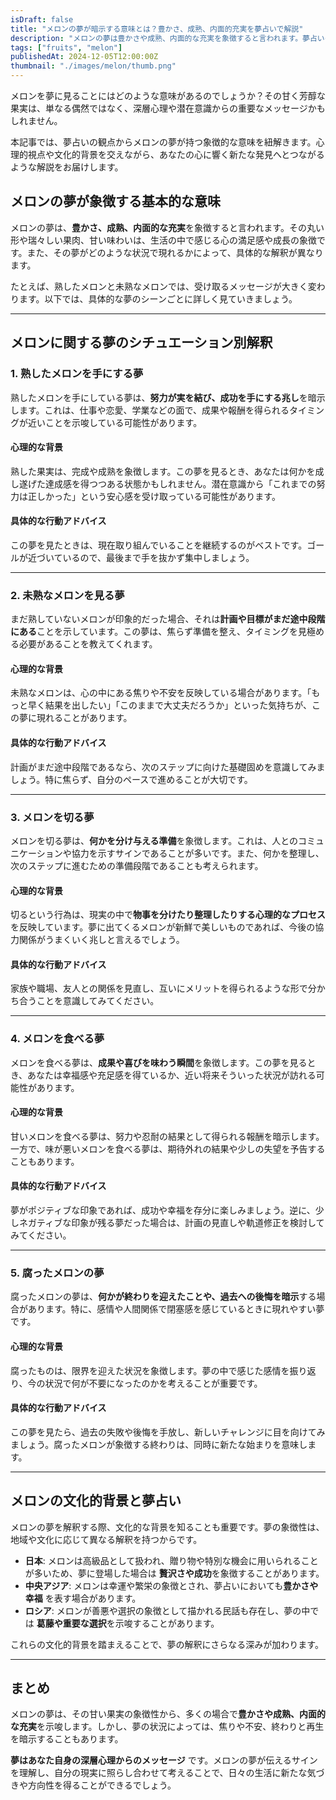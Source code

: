 ```yaml
---
isDraft: false
title: "メロンの夢が暗示する意味とは？豊かさ、成熟、内面的充実を夢占いで解説"
description: "メロンの夢は豊かさや成熟、内面的な充実を象徴すると言われます。夢占いの視点でその意味をひも解き、心理学や文化的背景を交えながら解説します。"
tags: ["fruits", "melon"]
publishedAt: 2024-12-05T12:00:00Z
thumbnail: "./images/melon/thumb.png"
---
```


メロンを夢に見ることにはどのような意味があるのでしょうか？その甘く芳醇な果実は、単なる偶然ではなく、深層心理や潜在意識からの重要なメッセージかもしれません。

本記事では、夢占いの観点からメロンの夢が持つ象徴的な意味を紐解きます。心理的視点や文化的背景を交えながら、あなたの心に響く新たな発見へとつながるような解説をお届けします。

<TableOfContents />

## メロンの夢が象徴する基本的な意味

メロンの夢は、<strong>豊かさ、成熟、内面的な充実</strong>を象徴すると言われます。その丸い形や瑞々しい果肉、甘い味わいは、生活の中で感じる心の満足感や成長の象徴です。また、その夢がどのような状況で現れるかによって、具体的な解釈が異なります。

たとえば、熟したメロンと未熟なメロンでは、受け取るメッセージが大きく変わります。以下では、具体的な夢のシーンごとに詳しく見ていきましょう。

---

## メロンに関する夢のシチュエーション別解釈

### 1. 熟したメロンを手にする夢

熟したメロンを手にしている夢は、<strong>努力が実を結び、成功を手にする兆し</strong>を暗示します。これは、仕事や恋愛、学業などの面で、成果や報酬を得られるタイミングが近いことを示唆している可能性があります。

#### 心理的な背景

熟した果実は、完成や成熟を象徴します。この夢を見るとき、あなたは何かを成し遂げた達成感を得つつある状態かもしれません。潜在意識から「これまでの努力は正しかった」という安心感を受け取っている可能性があります。

#### 具体的な行動アドバイス

この夢を見たときは、現在取り組んでいることを継続するのがベストです。ゴールが近づいているので、最後まで手を抜かず集中しましょう。

---

### 2. 未熟なメロンを見る夢

まだ熟していないメロンが印象的だった場合、それは<strong>計画や目標がまだ途中段階にある</strong>ことを示しています。この夢は、焦らず準備を整え、タイミングを見極める必要があることを教えてくれます。

#### 心理的な背景

未熟なメロンは、心の中にある焦りや不安を反映している場合があります。「もっと早く結果を出したい」「このままで大丈夫だろうか」といった気持ちが、この夢に現れることがあります。

#### 具体的な行動アドバイス

計画がまだ途中段階であるなら、次のステップに向けた基礎固めを意識してみましょう。特に焦らず、自分のペースで進めることが大切です。

---

### 3. メロンを切る夢

メロンを切る夢は、<strong>何かを分け与える準備</strong>を象徴します。これは、人とのコミュニケーションや協力を示すサインであることが多いです。また、何かを整理し、次のステップに進むための準備段階であることも考えられます。

#### 心理的な背景

切るという行為は、現実の中で<strong>物事を分けたり整理したりする心理的なプロセス</strong>を反映しています。夢に出てくるメロンが新鮮で美しいものであれば、今後の協力関係がうまくいく兆しと言えるでしょう。

#### 具体的な行動アドバイス

家族や職場、友人との関係を見直し、互いにメリットを得られるような形で分かち合うことを意識してみてください。

---

### 4. メロンを食べる夢

メロンを食べる夢は、<strong>成果や喜びを味わう瞬間</strong>を象徴します。この夢を見るとき、あなたは幸福感や充足感を得ているか、近い将来そういった状況が訪れる可能性があります。

#### 心理的な背景

甘いメロンを食べる夢は、努力や忍耐の結果として得られる報酬を暗示します。一方で、味が悪いメロンを食べる夢は、期待外れの結果や少しの失望を予告することもあります。

#### 具体的な行動アドバイス

夢がポジティブな印象であれば、成功や幸福を存分に楽しみましょう。逆に、少しネガティブな印象が残る夢だった場合は、計画の見直しや軌道修正を検討してみてください。

---

### 5. 腐ったメロンの夢

腐ったメロンの夢は、<strong>何かが終わりを迎えたことや、過去への後悔を暗示</strong>する場合があります。特に、感情や人間関係で閉塞感を感じているときに現れやすい夢です。

#### 心理的な背景

腐ったものは、限界を迎えた状況を象徴します。夢の中で感じた感情を振り返り、今の状況で何が不要になったのかを考えることが重要です。

#### 具体的な行動アドバイス

この夢を見たら、過去の失敗や後悔を手放し、新しいチャレンジに目を向けてみましょう。腐ったメロンが象徴する終わりは、同時に新たな始まりを意味します。

---

## メロンの文化的背景と夢占い

メロンの夢を解釈する際、文化的な背景を知ることも重要です。夢の象徴性は、地域や文化に応じて異なる解釈を持つからです。

- <strong>日本</strong>: メロンは高級品として扱われ、贈り物や特別な機会に用いられることが多いため、夢に登場した場合は
  <strong>贅沢さや成功</strong>を象徴することがあります。
- <strong>中央アジア</strong>: メロンは幸運や繁栄の象徴とされ、夢占いにおいても<strong>豊かさや幸福</strong>
  を表す場合があります。
- <strong>ロシア</strong>: メロンが善悪や選択の象徴として描かれる民話も存在し、夢の中では
  <strong>葛藤や重要な選択</strong>を示唆することがあります。

これらの文化的背景を踏まえることで、夢の解釈にさらなる深みが加わります。

---

## まとめ

メロンの夢は、その甘い果実の象徴性から、多くの場合で<strong>豊かさや成熟、内面的な充実</strong>を示唆します。しかし、夢の状況によっては、焦りや不安、終わりと再生を暗示することもあります。

<strong>夢はあなた自身の深層心理からのメッセージ</strong>
です。メロンの夢が伝えるサインを理解し、自分の現実に照らし合わせて考えることで、日々の生活に新たな気づきや方向性を得ることができるでしょう。
